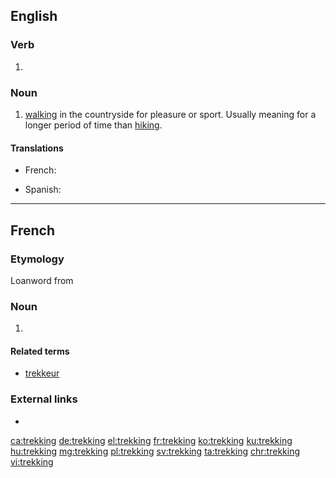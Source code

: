 ==English==

===Verb===
{{head|en|present participle}}

# {{present participle of|trek|lang=en}}

===Noun===
{{en-noun|-|s}}

# [[walking]] in the countryside for pleasure or sport. Usually meaning for a longer period of time than [[hiking]].

====Translations====
{{trans-top|Walking, hiking}}
* French: {{t+|fr|trekking|m}}
{{trans-mid}}
* Spanish: {{t+|es|senderismo|m}}
{{trans-bottom}}

----

==French==

===Etymology===
Loanword from {{etyl|en|fr}}

===Noun===
{{fr-noun|m}}

# {{l|en|trekking}}

====Related terms====
* [[trekkeur]]

===External links===
* {{R:TLFi}}

[[ca:trekking]]
[[de:trekking]]
[[el:trekking]]
[[fr:trekking]]
[[ko:trekking]]
[[ku:trekking]]
[[hu:trekking]]
[[mg:trekking]]
[[pl:trekking]]
[[sv:trekking]]
[[ta:trekking]]
[[chr:trekking]]
[[vi:trekking]]